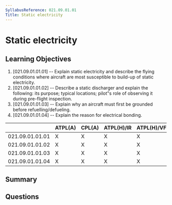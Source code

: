 ```yaml
---
SyllabusReference: 021.09.01.01
Title: Static electricity
---
```


# Static electricity

## Learning Objectives

1. [021.09.01.01.01] -- Explain static electricity and describe the flying
   conditions where aircraft are most susceptible to build-up of static
   electricity.
2. [021.09.01.01.02] -- Describe a static discharger and explain the following:
   its purpose; typical locations; pilot"s role of observing it during
   pre-flight inspection.
3. [021.09.01.01.03] -- Explain why an aircraft must first be grounded before
   refuelling/defueling.
4. [021.09.01.01.04] -- Explain the reason for electrical bonding.

|                 | ATPL(A) | CPL(A) | ATPL(H)/IR | ATPL(H)/VFR | CPL(H) | IR  | CBIR(A) |
| --------------- | ------- | ------ | ---------- | ----------- | ------ | --- | ------- |
| 021.09.01.01.01 | X       | X      | X          | X           | X      |     |         |
| 021.09.01.01.02 | X       | X      | X          | X           | X      |     |         |
| 021.09.01.01.03 | X       | X      | X          | X           | X      |     |         |
| 021.09.01.01.04 | X       | X      | X          | X           | X      |     |         |

## Summary

## Questions
